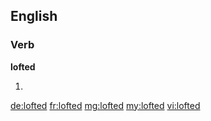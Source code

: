 ==English==

===Verb===
'''lofted'''

# {{past of|[[loft]]}}

[[de:lofted]]
[[fr:lofted]]
[[mg:lofted]]
[[my:lofted]]
[[vi:lofted]]
